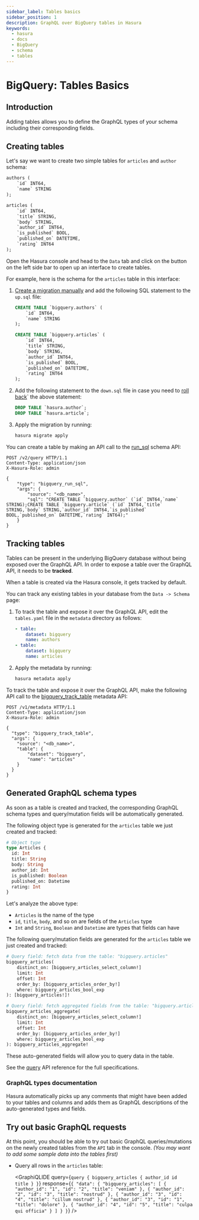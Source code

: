 ```yaml
---
sidebar_label: Tables basics
sidebar_position: 1
description: GraphQL over BigQuery tables in Hasura
keywords:
  - hasura
  - docs
  - BigQuery
  - schema
  - tables
---
```



# BigQuery: Tables Basics

## Introduction

Adding tables allows you to define the GraphQL types of your schema including their corresponding fields.

## Creating tables

Let's say we want to create two simple tables for `articles` and `author` schema:

```sql
authors (
    `id` INT64,
    `name` STRING
);

articles (
    `id` INT64,
    `title` STRING,
    `body` STRING,
    `author_id` INT64,
    `is_published` BOOL,
    `published_on` DATETIME,
    `rating` INT64
);

```

<Tabs className="api-tabs">
<TabItem value="console" label="Console">

Open the Hasura console and head to the `Data` tab and click on the button on the left side bar to open up an interface
to create tables.

For example, here is the schema for the `articles` table in this interface:

<Thumbnail src='/img/schema/create-table-graphql-bigquery.png' alt='Schema for an article table' />

</TabItem>
<TabItem value="cli" label="CLI">

1.  [Create a migration manually](/migrations-metadata-seeds/manage-migrations.mdx#create-manual-migrations) and add the
    following SQL statement to the `up.sql` file:

    ```sql
    CREATE TABLE `bigquery.authors` (
        `id` INT64,
        `name` STRING
    );

    CREATE TABLE `bigquery.articles` (
        `id` INT64,
        `title` STRING,
        `body` STRING,
        `author_id` INT64,
        `is_published` BOOL,
        `published_on` DATETIME,
        `rating` INT64
    );
    ```

2.  Add the following statement to the `down.sql` file in case you need to
    [roll back](/migrations-metadata-seeds/manage-migrations.mdx#roll-back-migrations)` the above statement:

    ```sql
    DROP TABLE `hasura.author`;
    DROP TABLE `hasura.article`;
    ```

3.  Apply the migration by running:

    ```bash
    hasura migrate apply
    ```

</TabItem>
<TabItem value="api" label="API">

You can create a table by making an API call to the [run_sql](/api-reference/schema-api/run-sql.mdx#schema-run-sql)
schema API:

```http
POST /v2/query HTTP/1.1
Content-Type: application/json
X-Hasura-Role: admin

{
    "type": "bigquery_run_sql",
    "args": {
        "source": "<db_name>",
        "sql": "CREATE TABLE `bigquery.author` (`id` INT64,`name` STRING);CREATE TABLE `bigquery.article` (`id` INT64,`title` STRING,`body` STRING,`author_id` INT64,`is_published` BOOL,`published_on` DATETIME,`rating` INT64);"
    }
}
```

</TabItem>
</Tabs>

## Tracking tables

Tables can be present in the underlying BigQuery database without being exposed over the GraphQL API. In order to expose
a table over the GraphQL API, it needs to be **tracked**.

<Tabs className="api-tabs">
<TabItem value="console" label="Console">

When a table is created via the Hasura console, it gets tracked by default.

You can track any existing tables in your database from the `Data -> Schema` page:

<Thumbnail src='/img/schema/schema-track-tables-bigquery.png' alt='Track table' />

</TabItem>
<TabItem value="cli" label="CLI">

1.  To track the table and expose it over the GraphQL API, edit the `tables.yaml` file in the `metadata` directory as
    follows:

    ```yaml {4-6}
    - table:
        dataset: bigquery
        name: authors
    - table:
        dataset: bigquery
        name: articles
    ```

2.  Apply the metadata by running:

    ```bash
    hasura metadata apply
    ```

</TabItem>
<TabItem value="api" label="API">

To track the table and expose it over the GraphQL API, make the following API call to the
[bigquery_track_table](/api-reference/metadata-api/table-view.mdx#metadata-bigquery-track-table) metadata API:

```http
POST /v1/metadata HTTP/1.1
Content-Type: application/json
X-Hasura-Role: admin

{
  "type": "bigquery_track_table",
  "args": {
    "source": "<db_name>",
    "table": {
        "dataset": "bigquery",
        "name": "articles"
    }
  }
}
```

</TabItem>
</Tabs>

## Generated GraphQL schema types

As soon as a table is created and tracked, the corresponding GraphQL schema types and query/mutation fields will be
automatically generated.

The following object type is generated for the `articles` table we just created and tracked:

```graphql
# Object type
type Articles {
  id: Int
  title: String
  body: String
  author_id: Int
  is_published: Boolean
  published_on: Datetime
  rating: Int
}
```

Let's analyze the above type:

- `Articles` is the name of the type
- `id`, `title`, `body`, and so on are fields of the `Articles` type
- `Int` and `String`, `Boolean` and `Datetime` are types that fields can have

The following query/mutation fields are generated for the `articles` table we just created and tracked:

```graphql
# Query field: fetch data from the table: "bigquery.articles"
bigquery_articles(
    distinct_on: [bigquery_articles_select_column!]
    limit: Int
    offset: Int
    order_by: [bigquery_articles_order_by!]
    where: bigquery_articles_bool_exp
): [bigquery_articles!]!

# Query field: fetch aggregated fields from the table: "bigquery.articles"
bigquery_articles_aggregate(
    distinct_on: [bigquery_articles_select_column!]
    limit: Int
    offset: Int
    order_by: [bigquery_articles_order_by!]
    where: bigquery_articles_bool_exp
): bigquery_articles_aggregate!
```

These auto-generated fields will allow you to query data in the table.

See the [query](/api-reference/graphql-api/query.mdx) API reference for the full specifications.

### GraphQL types documentation

Hasura automatically picks up any comments that might have been added to your tables and columns and adds them as
GraphQL descriptions of the auto-generated types and fields.

## Try out basic GraphQL requests

At this point, you should be able to try out basic GraphQL queries/mutations on the newly created tables from the `API`
tab in the console. _(You may want to add some sample data into the tables first)_

- Query all rows in the `articles` table:

  <GraphiQLIDE
    query={`query {
    bigquery_articles {
      author_id
      id
      title
    }
  }`}
    response={`{
  "data": {
    "bigquery_articles": [
      {
        "author_id": "1",
        "id": "2",
        "title": "veniam"
      },
      {
        "author_id": "2",
        "id": "3",
        "title": "nostrud"
      },
      {
        "author_id": "3",
        "id": "4",
        "title": "cillum nostrud"
      },
      {
        "author_id": "3",
        "id": "1",
        "title": "dolore"
      },
      {
        "author_id": "4",
        "id": "5",
        "title": "culpa qui officia"
      }
    ]
  }
}`}
  />
